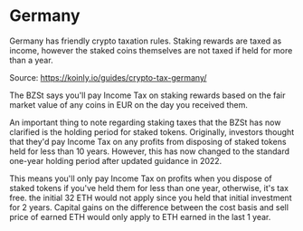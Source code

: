 # Germany

Germany has friendly crypto taxation rules. Staking rewards are taxed as income, however the staked coins themselves are not taxed if held for more than a year.

Source: https://koinly.io/guides/crypto-tax-germany/

The BZSt says you'll pay Income Tax on staking rewards based on the fair market value of any coins in EUR on the day you received them.

An important thing to note regarding staking taxes that the BZSt has now clarified is the holding period for staked tokens. Originally, investors thought that they'd pay Income Tax on any profits from disposing of staked tokens held for less than 10 years. However, this has now changed to the standard one-year holding period after updated guidance in 2022.

This means you'll only pay Income Tax on profits when you dispose of staked tokens if you've held them for less than one year, otherwise, it's tax free. the initial 32 ETH would not apply since you held that initial investment for 2 years. Capital gains on the difference between the cost basis and sell price of earned ETH would only apply to ETH earned in the last 1 year.
